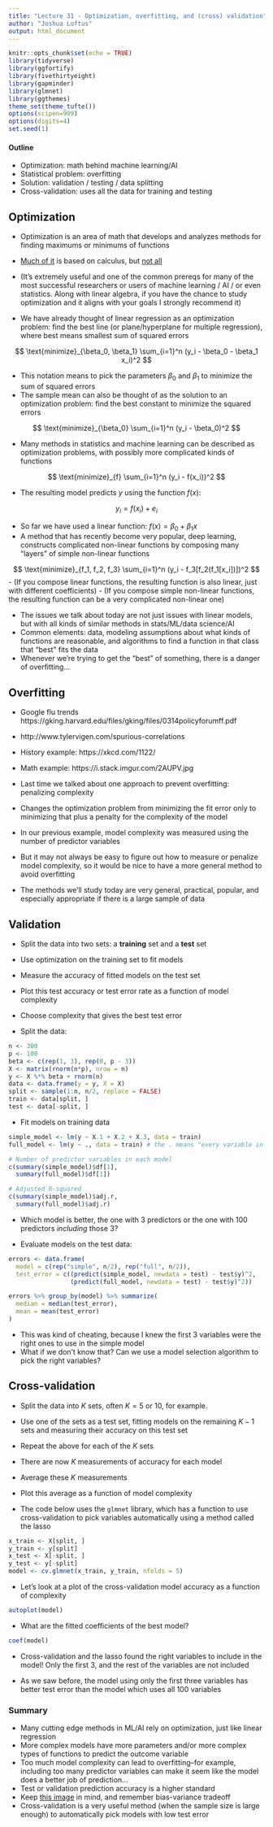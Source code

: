 ```yaml
---
title: "Lecture 31 - Optimization, overfitting, and (cross) validation"
author: "Joshua Loftus"
output: html_document
---
```


```r
knitr::opts_chunk$set(echo = TRUE)
library(tidyverse)
library(ggfortify)
library(fivethirtyeight)
library(gapminder)
library(glmnet)
library(ggthemes)
theme_set(theme_tufte())
options(scipen=999)
options(digits=4)
set.seed(1)
```

#### Outline

- Optimization: math behind machine learning/AI
- Statistical problem: overfitting
- Solution: validation / testing / data splitting
- Cross-validation: uses all the data for training and testing

## Optimization

- Optimization is an area of math that develops and analyzes methods for finding maximums or minimums of functions
- [Much of it](https://en.wikipedia.org/wiki/Newton%27s_method) is based on calculus, but [not all](https://en.wikipedia.org/wiki/Bisection_method)
- (It's extremely useful and one of the common prereqs for many of the most successful researchers or users of machine learning / AI / or even statistics. Along with linear algebra, if you have the chance to study optimization and it aligns with your goals I strongly recommend it)


- We have already thought of linear regression as an optimization problem: find the best line (or plane/hyperplane for multiple regression), where best means smallest sum of squared errors

$$
\text{minimize}_{\beta_0, \beta_1} \sum_{i=1}^n (y_i - \beta_0 - \beta_1 x_i)^2
$$

- This notation means to pick the parameters $\beta_0$ and $\beta_1$ to minimize the sum of squared errors
- The sample mean can also be thought of as the solution to an optimization problem: find the best constant to minimize the squared errors

$$
\text{minimize}_{\beta_0} \sum_{i=1}^n (y_i - \beta_0)^2
$$

- Many methods in statistics and machine learning can be described as optimization problems, with possibly more complicated kinds of functions

$$
\text{minimize}_{f} \sum_{i=1}^n (y_i - f(x_i))^2
$$

- The resulting model predicts $y$ using the function $f(x)$:

$$
y_i = f(x_i) + e_i
$$

- So far we have used a linear function: $f(x) = \beta_0 + \beta_1 x$
- A method that has recently become very popular, deep learning, constructs complicated non-linear functions by composing many "layers" of simple non-linear functions

$$
\text{minimize}_{f_1, f_2, f_3} \sum_{i=1}^n (y_i - f_3[f_2(f_1[x_i])])^2
$$
- (If you compose linear functions, the resulting function is also linear, just with different coefficients)
- (If you compose simple non-linear functions, the resulting function can be a very complicated non-linear one)

- The issues we talk about today are not just issues with linear models, but with all kinds of similar methods in stats/ML/data science/AI
- Common elements: data, modeling assumptions about what kinds of functions are reasonable, and algorithms to find a function in that class that "best" fits the data
- Whenever we're trying to get the "best" of something, there is a danger of overfitting...

## Overfitting

- Google flu trends https://gking.harvard.edu/files/gking/files/0314policyforumff.pdf 
- http://www.tylervigen.com/spurious-correlations

- History example: https://xkcd.com/1122/
- Math example: https://i.stack.imgur.com/2AUPV.jpg 


- Last time we talked about one approach to prevent overfitting: penalizing complexity
- Changes the optimization problem from minimizing the fit error only to minimizing that plus a penalty for the complexity of the model
- In our previous example, model complexity was measured using the number of predictor variables
- But it may not always be easy to figure out how to measure or penalize model complexity, so it would be nice to have a more general method to avoid overfitting
- The methods we'll study today are very general, practical, popular, and especially appropriate if there is a large sample of data 

## Validation

- Split the data into two sets: a **training** set and a **test** set
- Use optimization on the training set to fit models
- Measure the accuracy of fitted models on the test set
- Plot this test accuracy or test error rate as a function of model complexity
- Choose complexity that gives the best test error


- Split the data:

```r
n <- 300
p <- 100
beta <- c(rep(1, 3), rep(0, p - 3))
X <- matrix(rnorm(n*p), nrow = n)
y <- X %*% beta + rnorm(n)
data <- data.frame(y = y, X = X)
split <- sample(1:n, n/2, replace = FALSE)
train <- data[split, ]
test <- data[-split, ]
```

- Fit models on training data

```r
simple_model <- lm(y ~ X.1 + X.2 + X.3, data = train)
full_model <- lm(y ~ ., data = train) # the . means "every variable in the data"

# Number of predictor variables in each model
c(summary(simple_model)$df[1],
  summary(full_model)$df[1])

# Adjusted R-squared
c(summary(simple_model)$adj.r,
  summary(full_model)$adj.r)
```

- Which model is better, the one with 3 predictors or the one with 100 predictors *including* those 3?

- Evaluate models on the test data:

```r
errors <- data.frame(
  model = c(rep("simple", n/2), rep("full", n/2)),
  test_error = c((predict(simple_model, newdata = test) - test$y)^2,
                 (predict(full_model, newdata = test) - test$y)^2))

errors %>% group_by(model) %>% summarize(
  median = median(test_error),
  mean = mean(test_error)
)
```

- This was kind of cheating, because I knew the first 3 variables were the right ones to use in the simple model
- What if we don't know that? Can we use a model selection algorithm to pick the right variables?

## Cross-validation 

- Split the data into $K$ sets, often $K = 5$ or 10, for example. 
- Use one of the sets as a test set, fitting models on the remaining $K-1$ sets and measuring their accuracy on this test set
- Repeat the above for each of the $K$ sets
- There are now $K$ measurements of accuracy for each model
- Average these $K$ measurements
- Plot this average as a function of model complexity


- The code below uses the `glmnet` library, which has a function to use cross-validation to pick variables automatically using a method called the lasso

```r
x_train <- X[split, ]
y_train <- y[split]
x_test <- X[-split, ]
y_test <- y[-split]
model <- cv.glmnet(x_train, y_train, nfolds = 5)
```

- Let's look at a plot of the cross-validation model accuracy as a function of complexity

```r
autoplot(model)
```

- What are the fitted coefficients of the best model?

```r
coef(model)
```

- Cross-validation and the lasso found the right variables to include in the model! Only the first 3, and the rest of the variables are not included

- As we saw before, the model using only the first three variables has better test error than the model which uses all 100 variables

### Summary

- Many cutting edge methods in ML/AI rely on optimization, just like linear regression
- More complex models have more parameters and/or more complex types of functions to predict the outcome variable
- Too much model complexity can lead to overfitting--for example, including too many predictor variables can make it seem like the model does a better job of prediction...
- Test or validation prediction accuracy is a higher standard
- Keep [this image](https://qph.fs.quoracdn.net/main-qimg-17ec84ff3f63f77f6b368f0eb6ef1890) in mind, and remember bias-variance tradeoff
- Cross-validation is a very useful method (when the sample size is large enough) to automatically pick models with low test error

